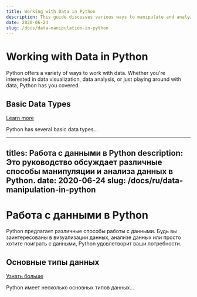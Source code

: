```yaml
---
title: Working with Data in Python
description: This guide discusses various ways to manipulate and analyze data in Python.
date: 2020-06-24
slug: /docs/data-manipulation-in-python
---
```


# Working with Data in Python

Python offers a variety of ways to work with data. Whether you're interested in data visualization, data analysis, or just playing around with data, Python has you covered.

## Basic Data Types

<a href='/docs/basic-data-types' class='button'>Learn more</a>

Python has several basic data types...

---

titles: Работа с данными в Python
description: Это руководство обсуждает различные способы манипуляции и анализа данных в Python.
date: 2020-06-24
slug: /docs/ru/data-manipulation-in-python
---

# Работа с данными в Python

Python предлагает различные способы работы с данными. Будь вы заинтересованы в визуализации данных, анализе данных или просто хотите поиграть с данными, Python удовлетворит ваши потребности.

## Основные типы данных

<a href='/docs/ru/basic-data-types' class='button'>Узнать больше</a>

Python имеет несколько основных типов данных...